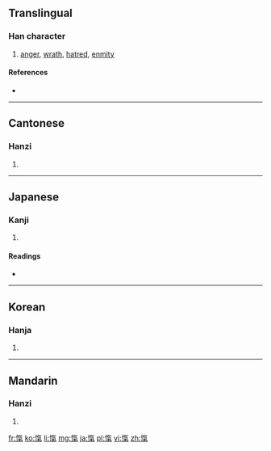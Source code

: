 {{also|忾}}
==Translingual==

===Han character===
{{Han char|rn=61|rad=心|as=10|sn=13|four=9801<sub>7</sub>|canj=心人弓木 (POND)}}

# [[anger]], [[wrath]], [[hatred]], [[enmity]]

====References====
* {{Han ref|kx=0397.050|dkj=11029|dj=0736.010|hdz=42337.050|uh=613E|ud=24894|bh=B75A|bd=46938}}

----

==Cantonese==

===Hanzi===
{{yue-hanzi|jyut=|y=koi3|sim=忾}}

# {{defn|lang=yue|sort=心10}}

----

==Japanese==

===Kanji===
{{ja-kanji|grade=|rs=心10}}

# {{defn|lang=ja|sort=心10}}

====Readings====
* {{ja-readings|on=[[き]] (ki), [[がい]] (gai), [[きつ]] (kitsu)|kun=[[ためいき]] (tameiki)}}

----

==Korean==

===Hanja===
{{ko-hanja|hangeul=[[개]], [[희]]|eumhun=|rv=gae, hui|mr=kae, hŭi|y=kay, huy}}

# {{defn|lang=ko|sort=心10}}

----

==Mandarin==

===Hanzi===
{{cmn-hanzi|sim=忾|pin=[[kài]] ([[kai4]])|wg=k'ai<sup>4</sup>}}

# {{defn|lang=cmn|sort=心10}}

[[fr:愾]]
[[ko:愾]]
[[li:愾]]
[[mg:愾]]
[[ja:愾]]
[[pl:愾]]
[[vi:愾]]
[[zh:愾]]